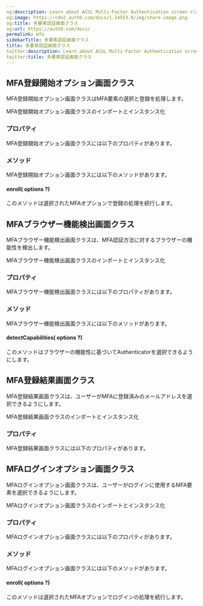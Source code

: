 ```yaml
---
og:description: Learn about ACUL Multi-Factor Authentication screen classes
og:image: https://cdn2.auth0.com/docs/1.14553.0/img/share-image.png
og:title: 多要素認証画面クラス
og:url: https://auth0.com/docs/
permalink: mfa
sidebarTitle: 多要素認証画面クラス
title: 多要素認証画面クラス
twitter:description: Learn about ACUL Multi-Factor Authentication screen classes
twitter:title: 多要素認証画面クラス
---
```


## MFA登録開始オプション画面クラス

MFA登録開始オプション画面クラスはMFA要素の選択と登録を処理します。

MFA登録開始オプション画面クラスのインポートとインスタンス化



### **プロパティ**

MFA登録開始オプション画面クラスには以下のプロパティがあります。



### **メソッド**

MFA登録開始オプション画面クラスには以下のメソッドがあります。

#### enroll( options ?)

このメソッドは選択されたMFAオプションで登録の処理を続行します。





## MFAブラウザー機能検出画面クラス

MFAブラウザー機能検出画面クラスは、MFA認証方法に対するブラウザーの機能性を検出します。

MFAブラウザー機能検出画面クラスのインポートとインスタンス化



### **プロパティ**

MFAブラウザー機能検出画面クラスには以下のプロパティがあります。



### **メソッド**

MFAブラウザー機能検出画面クラスには以下のメソッドがあります。

#### detectCapabilities( options ?)

このメソッドはブラウザーの機能性に基づいてAuthenticatorを選択できるようにします。





## MFA登録結果画面クラス

MFA登録結果画面クラスは、ユーザーがMFAに登録済みのメールアドレスを選択できるようにします。

MFA登録結果画面クラスのインポートとインスタンス化



### **プロパティ**

MFA登録結果画面クラスには以下のプロパティがあります。



## MFAログインオプション画面クラス

MFAログインオプション画面クラスは、ユーザーがログインに使用するMFA要素を選択できるようにします。

MFAログインオプション画面クラスのインポートとインスタンス化



### **プロパティ**

MFAログインオプション画面クラスには以下のプロパティがあります。



### **メソッド**

MFAログインオプション画面クラスには以下のメソッドがあります。

#### enroll( options ?)

このメソッドは選択されたMFAオプションでログインの処理を続行します。